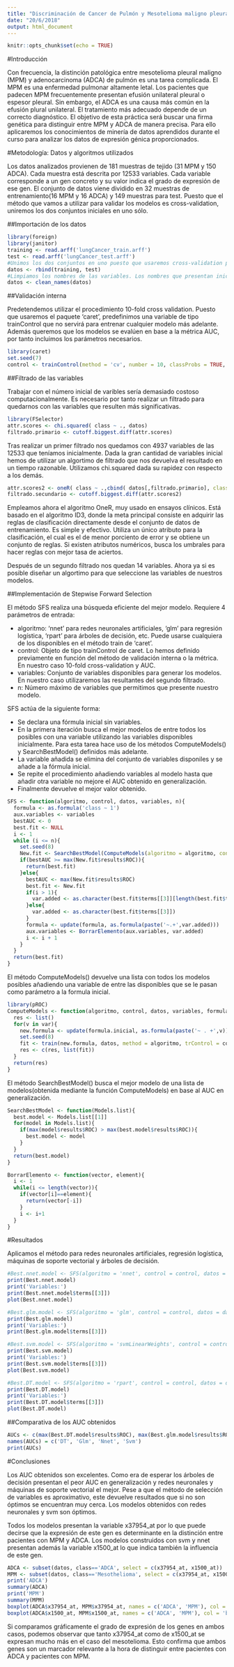 ```yaml
---
title: "Discriminación de Cancer de Pulmón y Mesotelioma maligno pleural a partir de ratios de expresión génica"
date: "20/6/2018"
output: html_document
---
```


```r
knitr::opts_chunk$set(echo = TRUE)
```


#Introducción

Con frecuencia, la distinción patológica entre mesotelioma pleural maligno (MPM) y adenocarcinoma (ADCA) de pulmón es una tarea complicada. El MPM es una enfermedad pulmonar altamente letal. Los pacientes que padecen MPM frecuentemente presentan efusión unilateral pleural o espesor pleural. Sin embargo, el ADCA es una causa más común en la efusión plural unilateral. El tratamiento más adecuado depende de un correcto diagnóstico.
El objetivo de esta práctica será buscar una firma genética para distinguir entre MPM y ADCA de manera precisa. Para ello aplicaremos los conocimientos de minería de datos aprendidos durante el curso para analizar los datos de expresión génica proporcionados.

#Metodología: Datos y algoritmos utilizados

Los datos analizados provienen de 181 muestras de tejido (31 MPM y 150 ADCA). Cada muestra está descrita por 12533 variables. Cada variable corresponde a un gen concreto y su valor indica el grado de expresión de ese gen. El conjunto de datos viene dividido en 32 muestras de entrenamiento(16 MPM y 16 ADCA) y 149 muestras para test. Puesto que el método que vamos a utilizar para validar los modelos es cross-validation, uniremos los dos conjuntos iniciales en uno sólo.

##Importación de los datos

```r
library(foreign)
library(janitor)
training <- read.arff('lungCancer_train.arff')
test <- read.arff('lungCancer_test.arff')
#Unimos los dos conjuntos en uno puesto que usaremos cross-validation para la validación interna
datos <- rbind(training, test)
#Limpiamos los nombres de las variables. Los nombres que presentan inicialmente las variables dan problemas a la hora de diseñar las fórmulas utilizadas en la estimación de los modelos. La función clean_names() hará las modificaciones necesarias para evitarnos problemas.
datos <- clean_names(datos)
```

##Validación interna

Predetendemos utilizar el procedimiento 10-fold cross validation. Puesto que usaremos el paquete 'caret', predefinimos una variable de tipo trainControl que no servirá para entrenar cualquier modelo más adelante. Además queremos que los modelos se evalúen en base a la métrica AUC, por tanto incluimos los parámetros necesarios.

```r
library(caret)
set.seed(7)
control <- trainControl(method = 'cv', number = 10, classProbs = TRUE, summaryFunction = twoClassSummary)
```

##Filtrado de las variables

Trabajar con el número inicial de varibles sería demasiado costoso computacionalmente. Es necesario por tanto realizar un filtrado para quedarnos con las variables que resulten más significativas.

```r
library(FSelector)
attr.scores <- chi.squared( class ~ ., datos)
filtrado.primario <- cutoff.biggest.diff(attr.scores)
```

Tras realizar un primer filtrado nos quedamos con 4937 variables de las 12533 que teníamos inicialmente. Dada la gran cantidad de variables inicial hemos de utilizar un algortimo de filtrado que nos devuelva el resultado en un tiempo razonable. Utilizamos chi.squared dada su rapidez con respecto a los demás.

```r
attr.scores2 <- oneR( class ~ .,cbind( datos[,filtrado.primario], class=datos$class))
filtrado.secundario <- cutoff.biggest.diff(attr.scores2)
```

Empleamos ahora el algoritmo OneR, muy usado en ensayos clínicos. Está basado en el algoritmo ID3, donde la meta principal consiste en adquirir las reglas de clasificación directamente desde el conjunto de datos de entrenamiento. Es simple y efectivo. Utiliza un único atributo para la clasificación, el cual es el de menor porciento de error y se obtiene un conjunto de reglas. Si existen atributos numéricos, busca los umbrales para hacer reglas con mejor tasa de aciertos.

Después de un segundo filtrado nos quedan 14 variables. Ahora ya si es posible diseñar un algortimo para que seleccione las variables de nuestros modelos.

##Implementación de Stepwise Forward Selection

El método SFS realiza una búsqueda eficiente del mejor modelo. Requiere 4 parámetros de entrada:

- algoritmo: 'nnet' para redes neuronales artificiales, 'glm' para regresión logística, 'rpart' para árboles de decisión, etc. Puede usarse cualquiera de los disponibles en el método train de 'caret'.
- control: Objeto de tipo trainControl de caret. Lo hemos definido previamente en función del método de validación interna o la métrica. En nuestro caso 10-fold cross-validation y AUC.
- variables: Conjunto de variables disponibles para generar los modelos. En nuestro caso utilizaremos las resultantes del segundo filtrado.
- n: Número máximo de variables que permitimos que presente nuestro modelo.

SFS actúa de la siguiente forma:

- Se declara una fórmula inicial sin variables.
- En la primera iteración busca el mejor modelos de entre todos los posibles
con una variable utilizando las variables disponibles inicialmente. Para esta tarea hace uso de los métodos ComputeModels() y SearchBestModel() definidos más adelante.
- La variable añadida se elimina del conjunto de variables disponiles y se añade a la fórmula inicial.
- Se repite el procedimiento añadiendo variables al modelo hasta que añadir otra variable no mejore el AUC obtenido en generalización. 
- Finalmente devuelve el mejor valor obtenido.

```r
SFS <- function(algoritmo, control, datos, variables, n){
  formula <- as.formula('class ~ 1')
  aux.variables <- variables
  bestAUC <- 0
  best.fit <- NULL
  i <- 1
  while (i <= n){
    set.seed(8)
    New.fit <- SearchBestModel(ComputeModels(algoritmo = algoritmo, control = control, datos = datos, variables = aux.variables, formula.inicial = formula))
    if(bestAUC >= max(New.fit$results$ROC)){
      return(best.fit)
    }else{
      bestAUC <- max(New.fit$results$ROC)
      best.fit <- New.fit
      if(i > 1){  
        var.added <- as.character(best.fit$terms[[3]][length(best.fit$terms[[3]])])
      }else{
        var.added <- as.character(best.fit$terms[[3]])
      }
      formula <- update(formula, as.formula(paste('~.+',var.added)))
      aux.variables <- BorrarElemento(aux.variables, var.added)
      i <- i + 1
    }
  }
  return(best.fit)
}
```

El método ComputeModels() devuelve una lista con todos los modelos posibles añadiendo una variable de entre las disponibles que se le pasan como parámetro a la formula inicial.

```r
library(pROC)
ComputeModels <- function(algoritmo, control, datos, variables, formula.inicial){
  res <- list()
  for(v in var){
    new.formula <- update(formula.inicial, as.formula(paste('~ . +',v)))
    set.seed(8)
    fit <- train(new.formula, datos, method = algoritmo, trControl = control, metric = 'ROC')
    res <- c(res, list(fit))
  }
  return(res)
}
```

El método SearchBestModel() busca el mejor modelo de una lista de modelos(obtenida mediante la función ComputeModels) en base al AUC en generalización.

```r
SearchBestModel <- function(Models.list){
  best.model <- Models.list[[1]]
  for(model in Models.list){
    if(max(model$results$ROC) > max(best.model$results$ROC)){
      best.model <- model
    }
  }
  return(best.model)
}
```

```r
BorrarElemento <- function(vector, element){
  i <- 1
  while(i <= length(vector)){
    if(vector[i]==element){
      return(vector[-i])
    }
    i <- i+1
  }
}
```

#Resultados

Aplicamos el método para redes neuronales artificiales, regresión logística, máquinas de soporte vectorial y árboles de decisión.

```r
#Best.nnet.model <- SFS(algoritmo = 'nnet', control = control, datos = datos, variables = filtrado.secundario, 10)
print(Best.nnet.model)
print('Variables:')
print(Best.nnet.model$terms[[3]])
plot(Best.nnet.model)
```

```r
#Best.glm.model <- SFS(algoritmo = 'glm', control = control, datos = datos, variables = filtrado.secundario, 10)
print(Best.glm.model)
print('Variables:')
print(Best.glm.model$terms[[3]])
```

```r
#Best.svm.model <- SFS(algoritmo = 'svmLinearWeights', control = control, datos = datos, variables = filtrado.secundario, 10)
print(Best.svm.model)
print('Variables:')
print(Best.svm.model$terms[[3]])
plot(Best.svm.model)
```

```r
#Best.DT.model <- SFS(algoritmo = 'rpart', control = control, datos = datos, variables = filtrado.secundario, 10)
print(Best.DT.model)
print('Variables:')
print(Best.DT.model$terms[[3]])
plot(Best.DT.model)
```

##Comparativa de los AUC obtenidos

```r
AUCs <- c(max(Best.DT.model$results$ROC), max(Best.glm.model$results$ROC), max(Best.nnet.model$results$ROC), max(Best.svm.model$results$ROC))
names(AUCs) = c('DT', 'Glm', 'Nnet', 'Svm')
print(AUCs)
```

#Conclusiones

Los AUC obtenidos son excelentes. Como era de esperar los árboles de decisión presentan el peor AUC en generalización y redes neuronales y máquinas de soporte vectorial el mejor. Pese a que el método de selección de variables es aproximativo, este devuelve resultados que si no son óptimos se encuentran muy cerca.
Los modelos obtenidos con redes neuronales y svm son óptimos.

Todos los modelos presentan la variable x37954_at por lo que puede decirse que la expresión de este gen es determinante en la distinción entre pacientes con MPM y ADCA. Los modelos construidos con svm y nnet presentan además la variable x1500_at lo que indica también la influencia de este gen.

```r
ADCA <- subset(datos, class=='ADCA', select = c(x37954_at, x1500_at))
MPM <- subset(datos, class=='Mesothelioma', select = c(x37954_at, x1500_at))
print('ADCA')
summary(ADCA)
print('MPM')
summary(MPM)
boxplot(ADCA$x37954_at, MPM$x37954_at, names = c('ADCA', 'MPM'), col = 'blue', ylab= 'Grado', main = 'Expresión del gen x37954_at')
boxplot(ADCA$x1500_at, MPM$x1500_at, names = c('ADCA', 'MPM'), col = 'blue',ylab= 'Grado',main = 'Expresión del gen x1500_at')
```

Si comparamos gráficamente el grado de expresión de los genes en ambos casos, podemos observar que tanto x37954_at como de x1500_at se expresan mucho más en el caso del mesotelioma. Esto confirma que ambos genes son un marcador relevante a la hora de distinguir entre pacientes con ADCA y pacientes con MPM.



